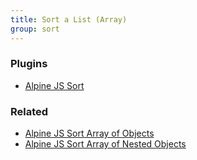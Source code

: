 ```yaml
---
title: Sort a List (Array)
group: sort
---
```


### Plugins

- [Alpine JS Sort](https://github.com/markmead/alpinejs-sort)

### Related

- [Alpine JS Sort Array of Objects](/examples/sort-objects)
- [Alpine JS Sort Array of Nested Objects](/examples/sort-objects-nested)

